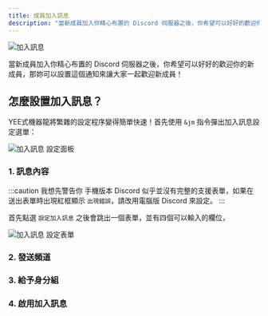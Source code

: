 ---
title: 成員加入訊息
description: "當新成員加入你精心布置的 Discord 伺服器之後，你希望可以好好的歡迎你的新成員，那妳可以設置這個通知來讓大家一起歡迎新成員！"
---


![加入訊息](/img/docs/join-message/join-message.jpg)

當新成員加入你精心布置的 Discord 伺服器之後，你希望可以好好的歡迎你的新成員，那妳可以設置這個通知來讓大家一起歡迎新成員！

## 怎麼設置加入訊息？

<Adsense/>

YEE式機器龍將繁雜的設定程序變得簡單快速！首先使用 `&jm` 指令彈出加入訊息設定選單：

![加入訊息 設定面板](/img/docs/join-message/join-message-panel.png)

### 1. 訊息內容

:::caution 我想先警告你
手機版本 Discord 似乎並沒有完整的支援表單，如果在送出表單時出現紅框顯示 `出現錯誤`，請改用電腦版 Discord 來設定。
:::

首先點選 `設定加入訊息` 之後會跳出一個表單，並有四個可以輸入的欄位，

![加入訊息 設定表單](/img/docs/join-message/join-message-form.png)

### 2. 發送頻道

### 3. 給予身分組

### 4. 啟用加入訊息

<Adsense/>